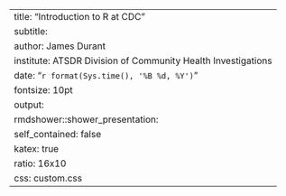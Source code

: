 ---
title: "Introduction to R at CDC"
subtitle: \includegraphics[width=1cm]{images/Rlogo.png}
author: James Durant
institute: ATSDR Division of Community Health Investigations
date: "`r format(Sys.time(), '%B %d, %Y')`"
fontsize: 10pt
output:
  rmdshower::shower_presentation:
    self_contained: false
    katex: true
    ratio: 16x10
    css: custom.css
---